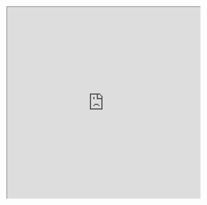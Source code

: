 
<iframe
     src="https://belmontdental.co.uk/wp-content/uploads/2019/12/201810_Belmont_CATALOGUE_COLOURCHART-EN.pdf"
    width="100%"
    height="500px"
    title="SWR-States"
     />

  return (
    <CustomLayout disableRightSidebar>
      {/* Your page content goes here */}
    </CustomLayout>
  );
}  

